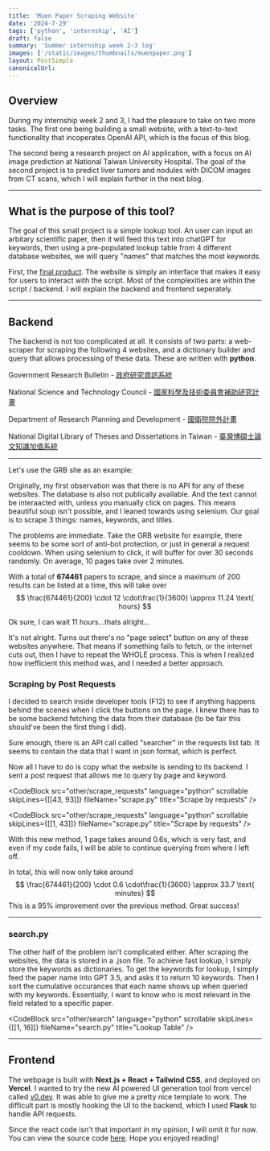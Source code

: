 ```yaml
---
title: 'Muen Paper Scraping Website'
date: '2024-7-29'
tags: ['python', 'internship', 'AI']
draft: false
summary: 'Summer internship week 2-3 log'
images: ['/static/images/thumbnails/muenpaper.png']
layout: PostSimple
canonicalUrl:
---
```


## Overview
During my internship week 2 and 3, I had the pleasure to take on two more tasks. The first one being building
a small website, with a text-to-text functionality that incoperates OpenAI API, which is the focus of this blog. 

The second being a research project on AI application, with a focus on AI image prediction at National Taiwan University Hospital.
The goal of the second project is to predict liver tumors and nodules with DICOM images from CT scans, which I will explain further
in the next blog. 

---
## What is the purpose of this tool?
The goal of this small project is a simple lookup tool. An user can input an arbitary scientific paper, then it will feed 
this text into chatGPT for keywords, then using a pre-populated lookup table from 4 different database websites, we will query
"names" that matches the most keywords.

First, the [final product](https://muen-paper.vercel.app/). The website is simply an interface that makes it easy for users to interact with 
the script. Most of the complexities are within the script / backend. I will explain the backend and frontend seperately.

---
## Backend
The backend is not too complicated at all. It consists of two parts: a web-scraper for scraping the following 4 websites, and
a dictionary builder and query that allows processing of these data. These are written with **python**.

Government Research Bulletin - [政府研究資訊系統](https://www.grb.gov.tw/)

National Science and Technology Council - [國家科學及技術委員會補助研究計畫](https://wsts.nstc.gov.tw/STSWeb/Award/AwardMultiQuery.aspx)

Department of Research Planning and Development - [國衛院院外計畫](https://pd.nhri.edu.tw/category/grants/)

National Digital Library of Theses and Dissertations in Taiwan - [臺灣博碩士論文知識加值系統](https://ndltd.ncl.edu.tw/cgi-bin/gs32/gsweb.cgi/ccd=g.YSvx/webmge?mode=basic)

---
Let's use the GRB site as an example:
<CustomImage
  imgSrc="/static/images/intern/wk2/site.png"
  width="900"
/>

Originally, my first observation was that there is no API for any of these websites. The database is also not publically available.
And the text cannot be interaacted with, unless you manually click on pages. This means beautiful soup isn't possible, and I leaned
towards using selenium. Our goal is to scrape 3 things: names, keywords, and titles.

<CodeBlock
  src="other/scrape_selenium"
  language="python"
  scrollable
  skipLines={[]}
  fileName="scrape.py"
  title="Scrape with selenium"
/>

The problems are immediate. Take the GRB website for example, there seems to be some sort of anti-bot protection, or just in general
a request cooldown. When using selenium to click, it will buffer for over 30 seconds randomly. On average, 10 pages take over 2 minutes.

With a total of **674461** papers to scrape, and since a maximum of 200 results can be listed at a time, this will take over 
$$
\frac{674461}{200} \cdot 12 \cdot\frac{1}{3600} \approx 11.24 \text{ hours}
$$ 

Ok sure, I can wait 11 hours...thats alright...
<CustomImage
  imgSrc="/static/images/intern/wk2/fail.jpg"
  width="600"
/>

It's not alright. Turns out there's no "page select" button on any of these websites anywhere. That means if something fails to fetch, or the internet cuts out,
then I have to repeat the WHOLE process. This is when I realized how inefficient this method was, and I needed a better approach.

### Scraping by Post Requests
I decided to search inside developer tools (F12) to see if anything happens behind the scenes when I click the buttons on the page.
I knew there has to be some backend fetching the data from their database (to be fair this should've been the first thing I did).

Sure enough, there is an API call called "searcher" in the requests list tab. It seems to contain the data that I want in json format,
which is perfect.
<CustomImage
  imgSrc="/static/images/intern/wk2/searcher.png"
  width="900"
/>

Now all I have to do is copy what the website is sending to its backend. 
I sent a post request that allows me to query by page and keyword.

<CodeBlock
  src="other/scrape_requests"
  language="python"
  scrollable
  skipLines={[[43, 93]]}
  fileName="scrape.py"
  title="Scrape by requests"
/>

<CodeBlock
  src="other/scrape_requests"
  language="python"
  scrollable
  skipLines={[[1, 43]]}
  fileName="scrape.py"
  title="Scrape by requests"
/>

With this new method, 1 page takes around 0.6s, which is very fast, and even if my code fails, 
I will be able to continue querying from where I left off.

<CustomImage
  imgSrc="https://media.giphy.com/media/v1.Y2lkPTc5MGI3NjExZjY1bHBvdWd5ZXRld2xha2M4azVib3Z5OHliY3Y1bXIyZzQyMXlpZSZlcD12MV9pbnRlcm5hbF9naWZfYnlfaWQmY3Q9Zw/iO46ykYkxoFLTQ4502/giphy-downsized-large.gif"
  width="400"
/>

In total, this will now only take around 
$$
\frac{674461}{200} \cdot 0.6 \cdot\frac{1}{3600} \approx 33.7 \text{ minutes}
$$ 
This is a 95% improvement over the previous method. Great success!

---
### search.py
The other half of the problem isn't complicated either. After scraping the websites, the data is stored in a .json file. To achieve
fast lookup, I simply store the keywords as dictionaries. To get the keywords for lookup, I simply feed the paper name into 
GPT 3.5, and asks it to return 10 keywords. Then I sort the cumulative occurances that each name shows up when queried with my keywords. 
Essentially, I want to know who is most relevant in the field related to a specific paper.

<CodeBlock
  src="other/search"
  language="python"
  scrollable
  skipLines={[[1, 16]]}
  fileName="search.py"
  title="Lookup Table"
/>

---

## Frontend
The webpage is built with <strong>Next.js + React + Tailwind CSS</strong>, and deployed on <strong>Vercel</strong>. I wanted to try the new AI powered 
UI generation tool from vercel called [v0.dev](https://v0.dev/ ). It was able to give me a pretty nice template to work. The difficult
part is mostly hooking the UI to the backend, which I used <strong>Flask</strong> to handle API requests.

<CustomImage
  imgSrc="/static/images/intern/wk2/v0.png"
  width="900"
/>

Since the react code isn't that important in my opinion, I will omit it for now. You can view the source code [here](https://github.com/seraph27/muen-paper).
Hope you enjoyed reading!









